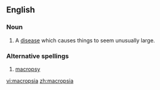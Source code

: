 ==English==

===Noun===
{{en-noun|-}}

# A [[disease]] which causes things to seem unusually large.

===Alternative spellings===
#[[macropsy]]

[[vi:macropsia]]
[[zh:macropsia]]